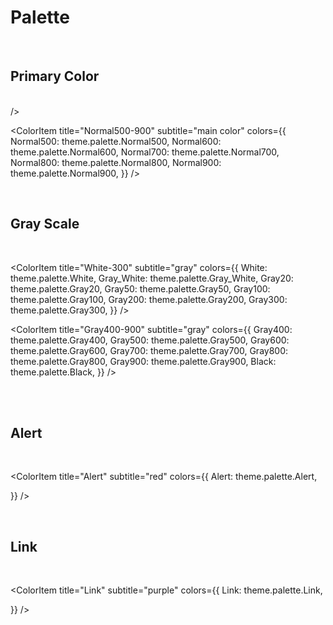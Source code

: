 
<Meta title="styles/Palette" />

# Palette

<br />

## Primary Color

<br />

<ColorPalette>
  <ColorItem
    title="Normal50-400"
    subtitle="main color"
    colors={{
      Normal50: theme.palette.Normal50,
      Normal100: theme.palette.Normal100,
      Normal200: theme.palette.Normal200,
      Normal300: theme.palette.Normal300,
      Normal400: theme.palette.Normal400,
    }}

/>

<ColorItem
  title="Normal500-900"
  subtitle="main color"
  colors={{
    Normal500: theme.palette.Normal500,
    Normal600: theme.palette.Normal600,
    Normal700: theme.palette.Normal700,
    Normal800: theme.palette.Normal800,
    Normal900: theme.palette.Normal900,
  }}
/>
</ColorPalette>

<br />

## Gray Scale

<br />

<ColorPalette>

<ColorItem
  title="White-300"
  subtitle="gray"
  colors={{
    White: theme.palette.White,
    Gray_White: theme.palette.Gray_White,
    Gray20: theme.palette.Gray20,
    Gray50: theme.palette.Gray50,
    Gray100: theme.palette.Gray100,
    Gray200: theme.palette.Gray200,
    Gray300: theme.palette.Gray300,
}}
/>

<ColorItem
  title="Gray400-900"
  subtitle="gray"
  colors={{
    Gray400: theme.palette.Gray400,
    Gray500: theme.palette.Gray500,
    Gray600: theme.palette.Gray600,
    Gray700: theme.palette.Gray700,
    Gray800: theme.palette.Gray800,
    Gray900: theme.palette.Gray900,
    Black: theme.palette.Black,
  }}
/>

<br />

</ColorPalette>

<br />

## Alert

<br />

<ColorPalette>

<ColorItem
  title="Alert"
  subtitle="red"
  colors={{
    Alert: theme.palette.Alert,

}}
/>

</ColorPalette>

<br />

## Link

<br />

<ColorPalette>

<ColorItem
  title="Link"
  subtitle="purple"
  colors={{
    Link: theme.palette.Link,

}}
/>

</ColorPalette>
